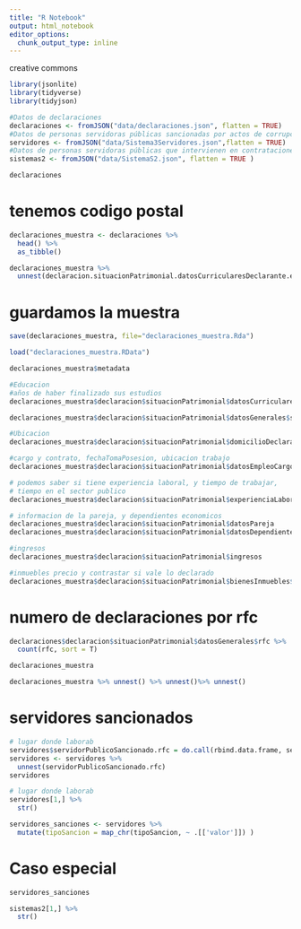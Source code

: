```yaml
---
title: "R Notebook"
output: html_notebook
editor_options: 
  chunk_output_type: inline
---
```


creative commons

```r
library(jsonlite)
library(tidyverse)
library(tidyjson)
```


```r
#Datos de declaraciones
declaraciones <- fromJSON("data/declaraciones.json", flatten = TRUE) 
#Datos de personas servidoras públicas sancionadas por actos de corrupción
servidores <- fromJSON("data/Sistema3Servidores.json",flatten = TRUE)
#Datos de personas servidoras públicas que intervienen en contrataciones públicas
sistemas2 <- fromJSON("data/SistemaS2.json", flatten = TRUE )
```

```r
declaraciones
```



# tenemos codigo postal

```r
declaraciones_muestra <- declaraciones %>% 
  head() %>% 
  as_tibble()

declaraciones_muestra %>% 
  unnest(declaracion.situacionPatrimonial.datosCurricularesDeclarante.escolaridad)
```

# guardamos la muestra

```r
save(declaraciones_muestra, file="declaraciones_muestra.Rda")
```

```r
load("declaraciones_muestra.RData")

```


```r
declaraciones_muestra$metadata
```

```r
#Educacion
#años de haber finalizado sus estudios
declaraciones_muestra$declaracion$situacionPatrimonial$datosCurricularesDeclarante$escolaridad[[1]]$fechaObtencion
```

```r
declaraciones_muestra$declaracion$situacionPatrimonial$datosGenerales$situacionPersonalEstadoCivil
```


```r
#Ubicacion
declaraciones_muestra$declaracion$situacionPatrimonial$domicilioDeclarante$domicilioMexico

```


```r
#cargo y contrato, fechaTomaPosesion, ubicacion trabajo
declaraciones_muestra$declaracion$situacionPatrimonial$datosEmpleoCargoComision
```
```r
# podemos saber si tiene experiencia laboral, y tiempo de trabajar,
# tiempo en el sector publico
declaraciones_muestra$declaracion$situacionPatrimonial$experienciaLaboral$experiencia[[2]]
```


```r
# informacion de la pareja, y dependientes economicos
declaraciones_muestra$declaracion$situacionPatrimonial$datosPareja
declaraciones_muestra$declaracion$situacionPatrimonial$datosDependienteEconomico
```


```r
#ingresos
declaraciones_muestra$declaracion$situacionPatrimonial$ingresos
```

```r
#inmuebles precio y contrastar si vale lo declarado 
declaraciones_muestra$declaracion$situacionPatrimonial$bienesInmuebles$
```

# numero de declaraciones por rfc

```r
declaraciones$declaracion$situacionPatrimonial$datosGenerales$rfc %>% 
  count(rfc, sort = T)
```

```r
declaraciones_muestra
```


```r
declaraciones_muestra %>% unnest() %>% unnest()%>% unnest()
```

# servidores sancionados

```r
# lugar donde laborab
servidores$servidorPublicoSancionado.rfc = do.call(rbind.data.frame, servidores$servidorPublicoSancionado.rfc)
servidores <- servidores %>% 
  unnest(servidorPublicoSancionado.rfc)
servidores
```

```r
# lugar donde laborab
servidores[1,] %>% 
  str()
```

```r

servidores_sanciones <- servidores %>% 
  mutate(tipoSancion = map_chr(tipoSancion, ~ .[['valor']]) )

```

# Caso especial
```r
servidores_sanciones

```


```r
sistemas2[1,] %>% 
  str()
```






```r

```

















